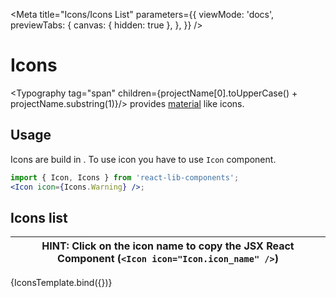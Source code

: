 
<Meta
  title="Icons/Icons List"
  parameters={{
    viewMode: 'docs',
    previewTabs: {
      canvas: { hidden: true },
    },
  }}
/>

# Icons

&#x200B;<Typography tag="span" children={projectName[0].toUpperCase() + projectName.substring(1)}/> provides [material](https://fonts.google.com/icons) like icons.

## Usage

Icons are build in <Typography tag="span" children={projectName}/>. To use icon you have to use <LinkTo kind="icon--page">`Icon`</LinkTo> component.

```jsx
import { Icon, Icons } from 'react-lib-components';
<Icon icon={Icons.Warning} />;
```

## Icons list

| HINT: Click on the icon name to copy the JSX React Component (<code>&lt;Icon icon="Icon.icon_name" /&gt;</code>) |
| ---------------------------------------------------------------------------------------------------------------- |

<Canvas>
  <Story name="Icons List">{IconsTemplate.bind({})}</Story>
</Canvas>
